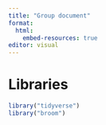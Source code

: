 ```yaml
---
title: "Group document"
format: 
  html: 
    embed-resources: true
editor: visual
---
```


# Libraries

```r
library("tidyverse")
library("broom")
```
